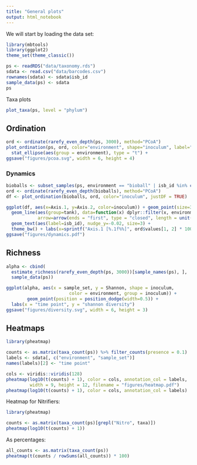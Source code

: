 ```yaml
---
title: "General plots"
output: html_notebook
---
```


We will start by loading the data set:

```r
library(mbtools)
library(ggplot2)
theme_set(theme_classic())

ps <- readRDS("data/taxonomy.rds")
sdata <- read.csv("data/barcodes.csv")
rownames(sdata) <- sdata$isb_id
sample_data(ps) <- sdata
ps
```

Taxa plots

```r
plot_taxa(ps, level = "phylum")
```

## Ordination

```r
ord <- ordinate(rarefy_even_depth(ps, 3000), method="PCoA")
plot_ordination(ps, ord, color="environment", shape="inoculum", label="isb_id") + 
  stat_ellipse(aes(group = environment), type = "t") +
ggsave("figures/pcoa.svg", width = 6, height = 4)
```

### Dynamics

```r
bioballs <- subset_samples(ps, environment == "bioball" | isb_id %in% c("T0B", "T0Comm"))
ord <- ordinate(rarefy_even_depth(bioballs), method="PCoA")
df <- plot_ordination(bioballs, ord, color="inoculum", justDF = TRUE)

ggplot(df, aes(x=Axis.1, y=Axis.2, color=inoculum)) + geom_point(size=3, alpha=0.5) + 
  geom_line(aes(group=tank), data=function(x) dplyr::filter(x, environment == "bioball"), 
            arrow=arrow(ends = "first", type = "closed", length = unit(0.2, "cm"))) + 
  geom_text(aes(label=isb_id), nudge_y=-0.02, size=3) +
  theme_bw() + labs(x=sprintf("Axis.1 [%.1f%%]", ord$values[1, 2] * 100), y=sprintf("Axis.2 [%.1f%%]", ord$values[2, 2] * 100))
ggsave("figures/dynamics.pdf")
```
## Richness

```r
alpha <- cbind(
  estimate_richness(rarefy_even_depth(ps, 3000))[sample_names(ps), ], 
  sample_data(ps))

ggplot(alpha, aes(x = sample_set, y = Shannon, shape = inoculum, 
                        color = environment, group = inoculum)) +        
        geom_point(position = position_dodge(width=0.5)) + 
  labs(x = "time point", y = "shannon diversity")
ggsave("figures/diversity.svg", width = 6, height = 3)
```

## Heatmaps

```r
library(pheatmap)

counts <- as.matrix(taxa_count(ps)) %>% filter_counts(presence = 0.1)
labels <- sdata[, c("environment", "sample_set")]
names(labels)[2] <- "time point"

cols <- viridis::viridis(128) 
pheatmap(log10(t(counts) + 1), color = cols, annotation_col = labels,
         width = 9, height = 12, filename = "figures/heatmap.pdf")
pheatmap(log10(t(counts) + 1), color = cols, annotation_col = labels)
```

Heatmap for Nitrifiers:

```r
library(pheatmap)

counts <- as.matrix(taxa_count(ps)[grepl("Nitro", taxa)])
pheatmap(log10(t(counts) + 1))
```

As percentages:

```r
all_counts <- as.matrix(taxa_count(ps))
pheatmap(t(counts / rowSums(all_counts)) * 100)
```